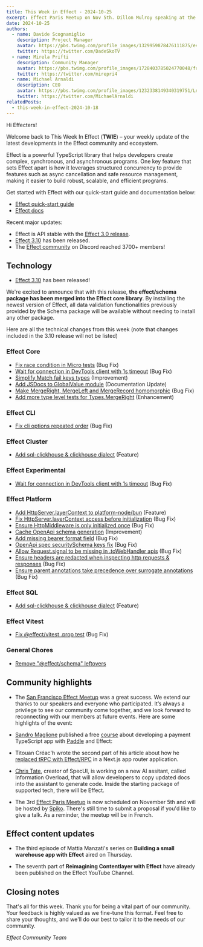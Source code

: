 ```yaml
---
title: This Week in Effect - 2024-10-25
excerpt: Effect Paris Meetup on Nov 5th. Dillon Mulroy speaking at the San Francisco Effect Meetup on Oct 21st. Technical updates in Effect.
date: 2024-10-25
authors:
  - name: Davide Scognamiglio
    description: Project Manager
    avatar: https://pbs.twimg.com/profile_images/1329959878476111875/evHG8VX6_400x400.jpg
    twitter: https://twitter.com/DadeSkoTV
  - name: Mirela Prifti
    description: Community Manager
    avatar: https://pbs.twimg.com/profile_images/1728403785024770048/frKphayT_400x400.jpg
    twitter: https://twitter.com/mirepri4
  - name: Michael Arnaldi
    description: CEO
    avatar: https://pbs.twimg.com/profile_images/1232338149340319751/Ln9nNWyk_400x400.jpg
    twitter: https://twitter.com/MichaelArnaldi
relatedPosts:
  - this-week-in-effect-2024-10-18
---
```


Hi Effecters! 

Welcome back to This Week In Effect (**TWIE**) – your weekly update of the latest developments in the Effect community and ecosystem.

Effect is a powerful TypeScript library that helps developers create complex, synchronous, and asynchronous programs. One key feature that sets Effect apart is how it leverages structured concurrency to provide features such as async cancellation and safe resource management, making it easier to build robust, scalable, and efficient programs.

Get started with Effect with our quick-start guide and documentation below:

- [Effect quick-start guide](/docs/quickstart)
- [Effect docs](/docs/introduction)

Recent major updates:

- Effect is API stable with the [Effect 3.0 release](https://effect.website/blog/effect-3.0).
- [Effect 3.10](https://effect.website/blog/effect-3.10) has been released.
- The [Effect community](https://discord.gg/effect-ts) on Discord reached 3700+ members!


## Technology

+ [Effect 3.10](https://effect.website/blog/effect-3.10) has been released!
<Tweet id="1843222781959557172" />

We're excited to announce that with this release, **the effect/schema package has been merged into the Effect core library**. By installing the newest version of Effect, all data validation functionalities previously provided by the Schema package will be available without needing to install any other package.

Here are all the technical changes from this week (note that changes included in the 3.10 release will not be listed)

### Effect Core
+ [Fix race condition in Micro tests](https://github.com/Effect-TS/effect/pull/3815) (Bug Fix)
+ [Wait for connection in DevTools client with 1s timeout](https://github.com/Effect-TS/effect/pull/3818) (Bug Fix)
+ [Simplify Match fail keys types](https://github.com/Effect-TS/effect/pull/3820) (Improvement)
+ [Add JSDocs to GlobalValue module](https://github.com/Effect-TS/effect/pull/3827) (Documentation Update)
+ [Make MergeRight, MergeLeft and MergeRecord homomorphic](https://github.com/Effect-TS/effect/pull/3825) (Bug Fix)
+ [Add more type level tests for Types.MergeRight](https://github.com/Effect-TS/effect/pull/3828) (Enhancement)


### Effect CLI
+ [Fix cli options repeated order](https://github.com/Effect-TS/effect/pull/3773) (Bug Fix)


### Effect Cluster
+ [Add sql-clickhouse & clickhouse dialect](https://github.com/Effect-TS/effect/pull/3760) (Feature)


### Effect Experimental
+ [Wait for connection in DevTools client with 1s timeout](https://github.com/Effect-TS/effect/pull/3818) (Bug Fix)


### Effect Platform
+ [Add HttpServer.layerContext to platform-node/bun](https://github.com/Effect-TS/effect/pull/3802) (Feature)
+ [Fix HttpServer.layerContext access before initialization](https://github.com/Effect-TS/effect/pull/3806) (Bug Fix)
+ [Ensure HttpMiddleware is only initialized once](https://github.com/Effect-TS/effect/pull/3808) (Bug Fix)
+ [Cache OpenApi schema generation](https://github.com/Effect-TS/effect/pull/3814) (Improvement)
+ [Add missing bearer format field](https://github.com/Effect-TS/effect/pull/3813) (Bug Fix)
+ [OpenApi spec securitySchema keys fix](https://github.com/Effect-TS/effect/pull/3811) (Bug Fix)
+ [Allow Request.signal to be missing in .toWebHandler apis](https://github.com/Effect-TS/effect/pull/3816) (Bug Fix)
+ [Ensure headers are redacted when inspecting http requests & responses](https://github.com/Effect-TS/effect/pull/3826) (Bug Fix)
+ [Ensure parent annotations take precedence over surrogate annotations](https://github.com/Effect-TS/effect/pull/3831) (Bug Fix)


### Effect SQL
+ [Add sql-clickhouse & clickhouse dialect](https://github.com/Effect-TS/effect/pull/3760) (Feature)


### Effect Vitest
+ [Fix @effect/vitest .prop test](https://github.com/Effect-TS/effect/pull/3803) (Bug Fix)


### General Chores
+ [Remove "@effect/schema" leftovers](https://github.com/Effect-TS/effect/pull/3822)


## Community highlights

+  The [San Francisco Effect Meetup](https://lu.ma/gmk2jzd2) was a great success. We extend our thanks to our speakers and everyone who participated. It’s always a privilege to see our community come together, and we look forward to reconnecting with our members at future events.
Here are some highlights of the event:
<Tweet id="1848530414425567250" />
<Tweet id="1848541755152470248" />
<Tweet id="1848556525079695397" />
<Tweet id="1848565133582200978" />
<Tweet id="1848809087305453693" />

+ [Sandro Maglione](https://x.com/SandroMaglione) published a free [course](https://www.typeonce.dev/course/paddle-payments-full-stack-typescript-app) about developing a payment TypeScript app with [Paddle](https://www.paddle.com/) and Effect:
<Tweet id="1848770978664309248" />

+ Titouan Créac'h wrote the second part of his article about how he [replaced tRPC with Effect/RPC](https://dev.to/titouancreach/part-2-how-i-replaced-trpc-with-effect-rpc-in-a-nextjs-app-router-application-streaming-responses-566c) in a Next.js app router application.
<Tweet id="1848657349927440454" />

+ [Chris Tate](https://x.com/ctatedev), creator of SpecUI, is working on a new AI assitant, called Information Overload, that will allow developers to copy updated docs into the assistant to generate code. Inside the starting package of supported tech, there will be Effect.
<Tweet id="1849110385858638206" />

+ The 3rd [Effect Paris Meetup](https://www.meetup.com/fr-FR/effect-paris/events/304021172/?eventorigin=group_upcoming_events) is now scheduled on November 5th and will be hosted by [Spiko](https://www.spiko.xyz/). There's still time to submit a proposal if you'd like to give a talk. As a reminder, the meetup will be in French.
<Tweet id="1846142515583262767" />

## Effect content updates

+ The third episode of Mattia Manzati's series on **Building a small warehouse app with Effect** aired on Thursday.
<Tweet id="1849459357232046394" />

+ The seventh part of **Reimagining Contentlayer with Effect** have already been published on the Effect YouTube Channel.
<YouTube url="https://www.youtube.com/embed/MXhE36Xkpjw?si=R9irA33Xv63pIB4U" />


## Closing notes

That's all for this week. Thank you for being a vital part of our community. Your feedback is highly valued as we fine-tune this format. Feel free to share your thoughts, and we'll do our best to tailor it to the needs of our community.

_Effect Community Team_

